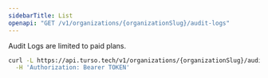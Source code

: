 ```yaml
---
sidebarTitle: List
openapi: "GET /v1/organizations/{organizationSlug}/audit-logs"
---
```


<Warning>Audit Logs are limited to paid plans.</Warning>

<RequestExample>

```bash cURL
curl -L https://api.turso.tech/v1/organizations/{organizationSlug}/audit-logs \
  -H 'Authorization: Bearer TOKEN'
```

</RequestExample>
